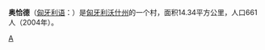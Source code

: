 {{Infobox Settlement 
|image_skyline=Vas County Old People's Home, former Szegedy Mansion, Acsád.jpg
|image_seal   = HUN Acsád COA.jpg
|subdivision_type = [[Countries_of_the_world|Country]]
|subdivision_name       = {{HUN}}
|timezone=[[Central_European_Time|CET]]
|utc_offset=+1
|timezone_DST=[[Central_European_Summer_Time|CEST]]
|utc_offset_DST=+2
|official_name=Acsád|
subdivision_type1=[[匈牙利行政区划|州]]|
subdivision_name1=[[沃什州|沃什州]]|
area_total_km2=14.34|
population_total= 661|
population_as_of=2004|
population_density_km2=46.09|
postal_code_type=[[Postal_code|Postal code]]|
postal_code=9746|
area_code=94|
}}
'''奥恰德'''（[[匈牙利语|匈牙利语]]：{{lang|hu|Acsád}}）是[[匈牙利|匈牙利]][[沃什州|沃什州]]的一个村，面积14.34平方公里，人口661人（2004年）。

{{沃什州}}

[[Category:匈牙利城市|A]]
{{Hungary-geo-stub}}